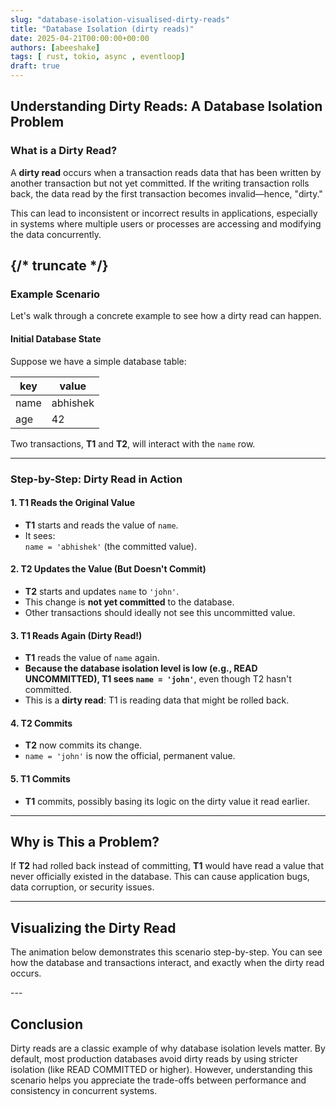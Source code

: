 ```yaml
---
slug: "database-isolation-visualised-dirty-reads"
title: "Database Isolation (dirty reads)"
date: 2025-04-21T00:00:00+00:00
authors: [abeeshake] 
tags: [ rust, tokio, async , eventloop]
draft: true
---
```




<TOCInline toc={toc} />


## Understanding Dirty Reads: A Database Isolation Problem

### What is a Dirty Read?

A **dirty read** occurs when a transaction reads data that has been written by another transaction but not yet committed. If the writing transaction rolls back, the data read by the first transaction becomes invalid—hence, "dirty."

This can lead to inconsistent or incorrect results in applications, especially in systems where multiple users or processes are accessing and modifying the data concurrently.

{/* truncate */}
---

### Example Scenario

Let's walk through a concrete example to see how a dirty read can happen.

#### Initial Database State

Suppose we have a simple database table:

| key  | value    |
| ---- | -------- |
| name | abhishek |
| age  | 42       |

Two transactions, **T1** and **T2**, will interact with the `name` row.

---

### Step-by-Step: Dirty Read in Action

#### 1. T1 Reads the Original Value

- **T1** starts and reads the value of `name`.
- It sees:  
  `name = 'abhishek'` (the committed value).

#### 2. T2 Updates the Value (But Doesn't Commit)

- **T2** starts and updates `name` to `'john'`.
- This change is **not yet committed** to the database.
- Other transactions should ideally not see this uncommitted value.

#### 3. T1 Reads Again (Dirty Read!)

- **T1** reads the value of `name` again.
- **Because the database isolation level is low (e.g., READ UNCOMMITTED), T1 sees `name = 'john'`**, even though T2 hasn't committed.
- This is a **dirty read**: T1 is reading data that might be rolled back.

#### 4. T2 Commits

- **T2** now commits its change.
- `name = 'john'` is now the official, permanent value.

#### 5. T1 Commits

- **T1** commits, possibly basing its logic on the dirty value it read earlier.

---

## Why is This a Problem?

If **T2** had rolled back instead of committing, **T1** would have read a value that never officially existed in the database. This can cause application bugs, data corruption, or security issues.

---

## Visualizing the Dirty Read

The animation below demonstrates this scenario step-by-step. You can see how the database and transactions interact, and exactly when the dirty read occurs.

<DirtyReadsTimeline />
---

## Conclusion

Dirty reads are a classic example of why database isolation levels matter. By default, most production databases avoid dirty reads by using stricter isolation (like READ COMMITTED or higher). However, understanding this scenario helps you appreciate the trade-offs between performance and consistency in concurrent systems.
 